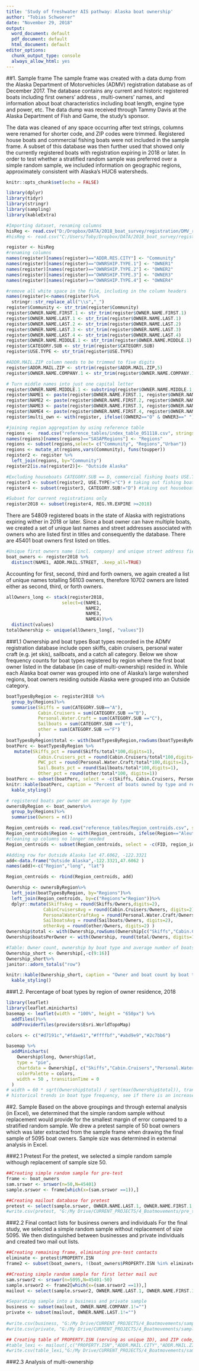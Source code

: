 ```yaml
---
title: 'Study of freshwater AIS pathway: Alaska boat ownership'
author: "Tobias Schwoerer"
date: "November 29, 2018"
output:
  word_document: default
  pdf_document: default
  html_document: default
editor_options:
  chunk_output_type: console
  always_allow_html: yes
---
```


##1. Sample frame 
The sample frame was created with a data dump from the Alaska Department of Motorvehicles (ADMV) registration database as of December 2017. The database contains any current and historic registered boats including first owners' address , multi-owners' names, and information about boat characteristics including boat length, engine type and power, etc. The data dump was received through Tammy Davis at the Alaska Department of Fish and Game, the study's sponsor. 

The data was cleaned of any space occurring after text strings, columns were renamed for shorter code, and ZIP codes were trimmed. Registered house boats and commercial fishing boats were not included in the sample frame. A subset of this database was then further used that showed only the currently registered boats with registration expiring in 2018 or later. In order to test whether a stratified random sample was preferred over a simple random sample, we included information on geographic regions, approximately consistent with Alaska's HUC6 watersheds.  
```r
knitr::opts_chunk$set(echo = FALSE)

library(dplyr)
library(tidyr)
library(stringr)
library(sampling)
library(kableExtra)

#Importing dataset, renaming columns
hisReg <- read.csv("D:/Dropbox/DATA/2018_boat_survey/registration/DMV_registered_boats_data_2017.csv", stringsAsFactors=FALSE)
#hisReg <- read.csv("C:/Users/Toby/Dropbox/DATA/2018_boat_survey/registration/DMV_registered_boats_data_2017.csv", stringsAsFactors=FALSE)

register <- hisReg
#renaming columns
names(register)[names(register)=="ADDR.RES.CITY"] <- "Community"
names(register)[names(register)=="OWNRSHIP.TYPE.1"] <- "OWNER1"
names(register)[names(register)=="OWNRSHIP.TYPE.2"] <- "OWNER2"
names(register)[names(register)=="OWNRSHIP.TYPE.3"] <- "OWNER3"
names(register)[names(register)=="OWNRSHIP.TYPE.4"] <- "OWNER4"

#remove all white space in the file, including in the column headers
names(register)<-names(register)%>% 
  stringr::str_replace_all("\\s","_")
register$Community <- str_trim(register$Community)
register$OWNER.NAME.FIRST.1 <- str_trim(register$OWNER.NAME.FIRST.1)
register$OWNER.NAME.LAST.1 <- str_trim(register$OWNER.NAME.LAST.1)
register$OWNER.NAME.LAST.2 <- str_trim(register$OWNER.NAME.LAST.2)
register$OWNER.NAME.LAST.3 <- str_trim(register$OWNER.NAME.LAST.3)
register$OWNER.NAME.LAST.4 <- str_trim(register$OWNER.NAME.LAST.4)
register$OWNER.NAME.MIDDLE.1 <- str_trim(register$OWNER.NAME.MIDDLE.1)
register$CATEGORY.SUB <- str_trim(register$CATEGORY.SUB)
register$USE.TYPE <- str_trim(register$USE.TYPE)

#ADDR.MAIL.ZIP column needs to be trimmed to five digits
register$ADDR.MAIL.ZIP <- strtrim(register$ADDR.MAIL.ZIP,5)
register$OWNER.NAME.COMPANY.1 <- str_trim(register$OWNER.NAME.COMPANY.1)

# Turn middle names into just one capital letter
register$OWNER.NAME.MIDDLE.1 <- substring(register$OWNER.NAME.MIDDLE.1, 1, 1)
register$NAME1 <- paste(register$OWNER.NAME.FIRST.1, register$OWNER.NAME.MIDDLE.1, register$OWNER.NAME.LAST.1, register$OWNER.NAME.COMPANY.1, sep=" ")
register$NAME2 <- paste(register$OWNER.NAME.FIRST.2, register$OWNER.NAME.MIDDLE.2, register$OWNER.NAME.LAST.2, register$OWNER.NAME.COMPANY.2, sep=" ")
register$NAME3 <- paste(register$OWNER.NAME.FIRST.3, register$OWNER.NAME.MIDDLE.3, register$OWNER.NAME.LAST.3, register$OWNER.NAME.COMPANY.3, sep=" ")
register$NAME4 <- paste(register$OWNER.NAME.FIRST.4, register$OWNER.NAME.MIDDLE.4, register$OWNER.NAME.LAST.4, register$OWNER.NAME.COMPANY.4, sep=" ")
register$multi_own <- with(register, ifelse((OWNER2=="O" & OWNER3==" "),2,ifelse((OWNER3=="O" & OWNER4==" "),3,ifelse((OWNER4=="O"|OWNER4=="S"),4,1))))

#joining region aggregation by using reference table
regions <-  read.csv("reference_tables/index_table_051118.csv", stringsAsFactors=FALSE)
names(regions)[names(regions)=="SASAPRegions"] <- "Regions"
regions <- subset(regions,select= c("Community", "Regions","Urban"))
regions <- mutate_at(regions,vars(Community), funs(toupper))
register2 <- register %>%
  left_join(regions, by="Community")
register2[is.na(register2)]<- "Outside Alaska"

#Excluding houseboats CATEGORY.SUB == D, commercial fishing boats USE.TYPE == C
register3 <- subset(register2, USE.TYPE!="C") # taking out fishing boats
register4 <- subset(register3, CATEGORY.SUB!="D") #taking out houseboats

#Subset for current registrations only
register2018 <- subset(register4, REG.YR.EXPIRE >=2018)
```

There are 54809 registered boats in the state of Alaska with registrations expiring wither in 2018 or later. Since a boat owner can have multiple boats, we created a set of unique last names and street addresses associated with owners who are listed first in titles and consequently the database. There are 45401 boat owners first listed on titles. 

```r
#Unique first owners name (incl. company) and unique street address field
boat_owners <- register2018 %>%
  distinct(NAME1, ADDR.MAIL.STREET, .keep_all=TRUE)
```

Accounting for first, second, third and forth owners, we again created a list of unique names totalling  56103 owners, therefore 10702 owners are listed either as second, third, or forth owners. 
```r
allOwners_long <- stack(register2018, 
                     select=c(NAME1, 
                              NAME2, 
                              NAME3,
                              NAME4))%>%
  distinct(values)
totalOwnership <- unique(allOwners_long[, "values"])
```  


###1.1 Ownership and boat types 
Boat types recorded in the ADMV registration database include open skiffs, cabin cruisers, personal water craft (e.g. jet skis), sailboats, and a catch all category. Below we show frequency counts for boat types registered by region where the first boat owner listed in the database (in case of multi-ownership) resided in. While each Alaska boat owner was grouped into one of Alaska's large watershed regions,  boat owners residing outside Alaska were grouped into an Outside category. 
```r
boatTypesByRegion <- register2018 %>%
  group_by(Regions)%>%
  summarise(Skiffs = sum(CATEGORY.SUB=="A"),
            Cabin.Cruisers = sum(CATEGORY.SUB =="B"),
            Personal.Water.Craft = sum(CATEGORY.SUB =="C"),
            Sailboats = sum(CATEGORY.SUB =="E"),
            other = sum(CATEGORY.SUB =="F")
            )
boatTypesByRegion$total <- with(boatTypesByRegion,rowSums(boatTypesByRegion[c("Skiffs","Cabin.Cruisers","Personal.Water.Craft","Sailboats","other")]))
boatPerc <- boatTypesByRegion %>%
   mutate(Skiffs_pct = round(Skiffs/total*100,digits=1),
            Cabin.Cruisers_pct = round(Cabin.Cruisers/total*100,digits=1),
            PWC_pct = round(Personal.Water.Craft/total*100,digits=1),
            Sail.Boats_pct = round(Sailboats/total*100,digits=1),
            Other_pct = round(other/total*100, digits=1))
boatPerc <- subset(boatPerc, select = -c(Skiffs, Cabin.Cruisers, Personal.Water.Craft, Sailboats, other, total)) #dropping unnecessary columns
knitr::kable(boatPerc, caption = "Percent of boats owned by type and region of owner residence, 2018")%>%
  kable_styling()

# registered boats per owner on average by type
ownersByRegion <- boat_owners%>%
  group_by(Regions)%>%
  summarise(Owners = n())

Region_centroids <- read.csv("reference_tables/Region_centroids.csv", stringsAsFactors = FALSE)
Region_centroids$Region <- with(Region_centroids, ifelse(Region=="Aleutian Islands", "Alaska Peninsula and Aleutian Islands", Region))
#cleaning up columns no longer needed
Region_centroids <- subset(Region_centroids, select = -c(FID, region_id, area_km))

#Adding row for Outside Alaska lat 47.6062, -122.3321
add<-data.frame("Outside Alaska",-122.3321,47.6062 )
names(add)<-c("Region","long", "lat")

Region_centroids <- rbind(Region_centroids, add)

Ownership <- ownersByRegion%>%
  left_join(boatTypesByRegion, by="Regions")%>%
  left_join(Region_centroids, by=c("Regions"="Region"))%>%
  dplyr::mutate(SkiffsAvg = round(Skiffs/Owners,digits=2),
              CabinCruisersAvg = round(Cabin.Cruisers/Owners, digits=2),
              PersonalWaterCraftAvg = round(Personal.Water.Craft/Owners,digits=2),
              SailboatsAvg = round(Sailboats/Owners, digits=2),
              otherAvg = round(other/Owners, digits=2) )
Ownership$total <- with(Ownership,rowSums(Ownership[c("Skiffs","Cabin.Cruisers","Personal.Water.Craft","Sailboats","other")]))
Ownership$boatsPerOwner <- with(Ownership, round(total/Owners, digits=1))

#Table: Owner count, ownership by boat type and average number of boats owned in 2018
Ownership_short <- Ownership[,-c(9:16)]
Ownership_short%>%
janitor::adorn_totals("row")

knitr::kable(Ownership_short, caption = "Owner and boat count by boat type and region of owner residence, 2018")%>%
  kable_styling()
```

###1.2. Percentage of boat types by region of owner residence, 2018

```r
library(leaflet)
library(leaflet.minicharts)
basemap <- leaflet(width = "100%", height = "650px") %>%
  addTiles()%>%
  addProviderTiles(providers$Esri.WorldTopoMap)

colors <- c("#d7191c","#fdae61","#ffffbf","#abd9e9","#2c7bb6")

basemap %>%
  addMinicharts(
    Ownership$long, Ownership$lat,
    type = "pie",
    chartdata = Ownership[, c("Skiffs","Cabin.Cruisers","Personal.Water.Craft","Sailboats","other")], 
    colorPalette = colors, 
    width = 50 , transitionTime = 0
  )
# width = 60 * sqrt(Ownership$total) / sqrt(max(Ownership$total)), transitionTime = 0
# historical trends in boat type frequency, see if there is an increase in personal water craft, can't look at this since database is showing expired and not renewed assets for a certain year and not what in that year was actually registered. In cany case below is the code. 
```


##2. Sample
Based on the above groupings and through external analysis (in Excel), we determined that the simple random sample without replacement would provide for the smallest margin of error compared to a stratified random sample. We drew a pretest sample of 50 boat owners which was later extracted from the sample frame when drawing the final sample of 5095 boat owners. Sample size was determined in external analysis in Excel.   

###2.1 Pretest
For the pretest, we selected a simple random sample withough replacement of sample size 50. 
```r
##Creating simple random sample for pre-test
frame <- boat_owners
sam.srswor <- srswor(n=50,N=45401)
sample.srswor <- frame[which(x=(sam.srswor ==1)),]

##Creating mailout database for pretest
pretest <- select(sample.srswor, OWNER.NAME.LAST.1, OWNER.NAME.FIRST.1, OWNER.NAME.MIDDLE.1, OWNER.NAME.SFX.1, OWNER.NAME.COMPANY.1, ADDR.MAIL.STREET, ADDR.MAIL.EXTRA.LINE, ADDR.MAIL.CITY, ADDR.MAIL.STATE, ADDR.MAIL.COUNTRY, ADDR.MAIL.ZIP , PROPERTY.ISN, CATEGORY.SUB, USE.TYPE)
#write.csv(pretest, "G:/My Drive/CURRENT_PROJECTS/4_Boatmovements/pre_test/pretest_contacts.csv")
```

###2.2 Final contact lists for business owners and individuals
For the final study, we selected a simple random sample without replacement of size 5095. We then distinguished between businesses and private individuals and created two mail out lists. 
```r
##Creating remaining frame, eliminating pre-test contacts
eliminate <- pretest$PROPERTY.ISN
frame2 <- subset(boat_owners, !(boat_owners$PROPERTY.ISN %in% eliminate))

##Creating simple random sample for first letter mail out
sam.srswor2 <- srswor(n=5095,N=45401-50)
sample.srswor2 <- frame2[which(x=(sam.srswor2 ==1)),]
mailout <- select(sample.srswor2, OWNER.NAME.LAST.1, OWNER.NAME.FIRST.1, OWNER.NAME.MIDDLE.1, OWNER.NAME.SFX.1, OWNER.NAME.COMPANY.1, ADDR.MAIL.STREET, ADDR.MAIL.EXTRA.LINE, ADDR.MAIL.CITY, ADDR.MAIL.STATE, ADDR.MAIL.COUNTRY, ADDR.MAIL.ZIP , PROPERTY.ISN, CATEGORY.SUB, USE.TYPE)

#Separating sample into a business and private sample
business <- subset(mailout, OWNER.NAME.COMPANY.1!="")
private <- subset(mailout, OWNER.NAME.LAST.1!="")
  
#write.csv(business, "G:/My Drive/CURRENT_PROJECTS/4_Boatmovements/sampling/business_mailout.csv")
#write.csv(private, "G:/My Drive/CURRENT_PROJECTS/4_Boatmovements/sampling/private_mailout.csv")

## Creating table of PROPERTY.ISN (serving as unique ID), and ZIP code, for research subject payment documentation
#table_lexi <- mailout[,c("PROPERTY.ISN","ADDR.MAIL.CITY","ADDR.MAIL.ZIP")]
#write.csv(table_lexi,"G:/My Drive/CURRENT_PROJECTS/4_Boatmovements/sampling/table_lexi.csv")
```

###2.3 Analysis of multi-ownership
```r

```